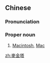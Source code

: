 {{also|麦金塔}}
==Chinese==
{{zh-forms|s=麦金塔}}

===Pronunciation===
{{zh-pron
|m=Màijīntǎ
|c=mak6 gam1 taap3
|cat=pn
}}

===Proper noun===
{{zh-proper noun}}

# [[Macintosh]], [[Mac]] {{gloss|computer brand produced by Apple}}
#: {{zh-x|^麥金塔 電腦|Macintosh computer}}

{{zh-cat|Computing}}

[[zh:麥金塔]]